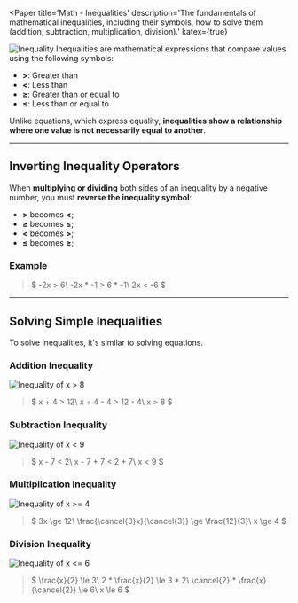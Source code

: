 

<Paper
  title='Math - Inequalities'
  description='The fundamentals of mathematical inequalities, including their symbols, how to solve them (addition, subtraction, multiplication, division).'
  katex={true}
>

<Image src={Image1} alt="Inequality"/>
Inequalities are mathematical expressions that compare values using the following symbols:

- **\>**: Greater than
- **\<**: Less than
- **≥**: Greater than or equal to
- **≤**: Less than or equal to

Unlike equations, which express equality, **inequalities show a relationship where one value is not necessarily equal to another**.

---

## Inverting Inequality Operators
When **multiplying or dividing** both sides of an inequality by a negative number, you must **reverse the inequality symbol**:

- **\>** becomes **\<**;
- **≥** becomes **≤**;
- **\<** becomes **\>**;
- **≤** becomes **≥**;

### Example

> $
-2x > 6\\
-2x * -1 > 6 * -1\\
2x < -6
$

---

## Solving Simple Inequalities

To solve inequalities, it's similar to solving equations.

### Addition Inequality

<Image src={Image2} alt='Inequality of x > 8'/>
   
> $
x + 4 > 12\\
x + 4 - 4 > 12 - 4\\
x > 8
$

### Subtraction Inequality

<Image src={Image3} alt='Inequality of x < 9'/>

> $
x - 7 < 2\\
x - 7 + 7 < 2 + 7\\
x < 9
$

### Multiplication Inequality

<Image src={Image4} alt='Inequality of x >= 4'/>

> $
3x \ge 12\\
\frac{\cancel{3}x}{\cancel{3}} \ge \frac{12}{3}\\
x \ge 4
$

### Division Inequality

<Image src={Image5} alt='Inequality of x <= 6'/>

> $
\frac{x}{2} \le 3\\
2 * \frac{x}{2} \le 3 * 2\\
\cancel{2} * \frac{x}{\cancel{2}} \le 6\\
x \le 6
$

</Paper>
